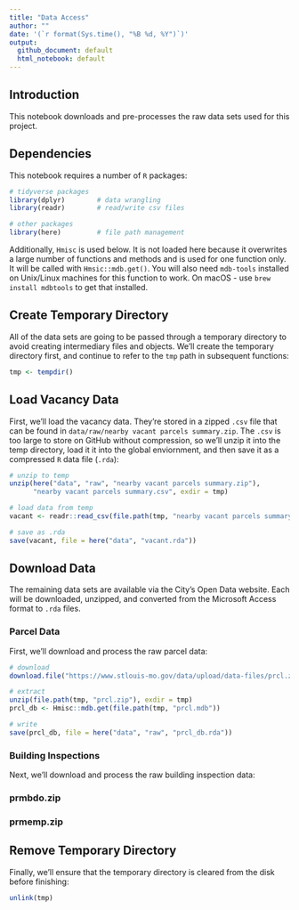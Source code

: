 ```yaml
---
title: "Data Access"
author: ""
date: '(`r format(Sys.time(), "%B %d, %Y")`)'
output: 
  github_document: default
  html_notebook: default 
---
```


## Introduction
This notebook downloads and pre-processes the raw data sets used for this project.

## Dependencies
This notebook requires a number of `R` packages:

```r
# tidyverse packages
library(dplyr)        # data wrangling
library(readr)        # read/write csv files

# other packages
library(here)         # file path management
```

Additionally, `Hmisc` is used below. It is not loaded here because it overwrites a large number of functions and methods and is used for one function only. It will be called with `Hmsic::mdb.get()`. You will also need `mdb-tools` installed on Unix/Linux machines for this function to work. On macOS - use `brew install mdbtools` to get that installed.

## Create Temporary Directory
All of the data sets are going to be passed through a temporary directory to avoid creating intermediary files and objects. We'll create the temporary directory first, and continue to refer to the `tmp` path in subsequent functions:

```r
tmp <- tempdir()
```

## Load Vacancy Data
First, we'll load the vacancy data. They're stored in a zipped `.csv` file that can be found in `data/raw/nearby vacant parcels summary.zip`. The `.csv` is too large to store on GitHub without compression, so we'll unzip it into the temp directory, load it it into the global enviornment, and then save it as a compressed `R` data file (`.rda`):

```r
# unzip to temp
unzip(here("data", "raw", "nearby vacant parcels summary.zip"), 
      "nearby vacant parcels summary.csv", exdir = tmp)

# load data from temp
vacant <- readr::read_csv(file.path(tmp, "nearby vacant parcels summary.csv"))

# save as .rda
save(vacant, file = here("data", "vacant.rda"))
```

## Download Data
The remaining data sets are available via the City's Open Data website. Each will be downloaded, unzipped, and converted from the Microsoft Access format to `.rda` files.


### Parcel Data
First, we'll download and process the raw parcel data:

```r
# download
download.file("https://www.stlouis-mo.gov/data/upload/data-files/prcl.zip", file.path(tmp, "prcl.zip"))

# extract
unzip(file.path(tmp, "prcl.zip"), exdir = tmp)
prcl_db <- Hmisc::mdb.get(file.path(tmp, "prcl.mdb"))

# write
save(prcl_db, file = here("data", "raw", "prcl_db.rda"))
```

### Building Inspections
Next, we'll download and process the raw building inspection data:

### prmbdo.zip


### prmemp.zip



## Remove Temporary Directory
Finally, we'll ensure that the temporary directory is cleared from the disk before finishing:

```r
unlink(tmp)
```

